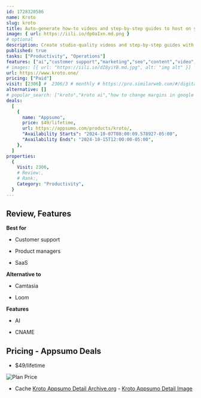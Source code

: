 ```yaml
---
id: 1728320586
name: Kroto 
slug: kroto
title: Auto-generate how-to videos and step-by-step guides to host on your custom-built knowledge base
image: { url: https://iili.io/dp0aIxn.md.png }
# optional
description: Create studio-quality videos and step-by-step guides with click highlights, effects, GIFs, AI voiceovers, and custom brandingBuild a branded knowledge base that’s automatically SEO-optimized and host it on a custom domain
published: true
tasks: ["Productivity", "Operations"]
features: ["ai","customer support","marketing","seo","content","video","automation"]
# images: [{ url: "https://iili.io/dI8yiYB.md.jpg", alt: "img alt" }]
url: https://www.kroto.one/
pricing: ["Paid"]
visit: [2306] #  2306/3 # monthly # https://pro.similarweb.com/#/digitalsuite/websiteanalysis/home
alternative: []
# popular_search: ["kroto","kroto ai","how to change margins in google docs","hiow to do subscript in docs","how to add subscript in google docs"]
deals:
  [
    {
      name: "Appsumo",
      price: $49/lifetime,
      url: https://appsumo.com/products/kroto/,
      "Availability Starts": "2024-10-07T08:00:09.578927-05:00",
      "Availability Ends": "2024-10-15T12:00:00-05:00",
    },
  ]
properties:
  {
    Visit: 2306,
    # Review:,
    # Rank:,
    Category: "Productivity",
  }
---
```


## Review, Features

 

**Best for**

- Customer support

- Product managers

- SaaS

**Alternative to**

- Camtasia

- Loom

**Features**

- AI

- CNAME

## Pricing - Appsumo Deals

- $49/lifetime

<Img src="https://iili.io/dp1u9Ia.png" alt="Plan Price" />

- Cache [Kroto  Appsumo Detail Archive.org](https://web.archive.org/web/*/https://appsumo.com/products/kroto/) - [Kroto  Appsumo Detail Image](https://iili.io/dp1ujv1.png)

